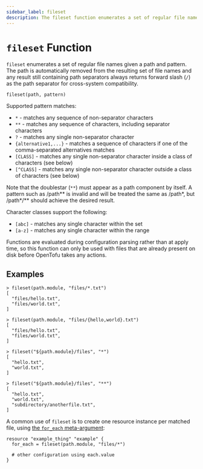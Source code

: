 ```yaml
---
sidebar_label: fileset
description: The fileset function enumerates a set of regular file names given a pattern.
---
```


# `fileset` Function

`fileset` enumerates a set of regular file names given a path and pattern.
The path is automatically removed from the resulting set of file names and any
result still containing path separators always returns forward slash (`/`) as
the path separator for cross-system compatibility.

```hcl
fileset(path, pattern)
```

Supported pattern matches:

- `*` - matches any sequence of non-separator characters
- `**` - matches any sequence of characters, including separator characters
- `?` - matches any single non-separator character
- `{alternative1,...}` - matches a sequence of characters if one of the comma-separated alternatives matches
- `[CLASS]` - matches any single non-separator character inside a class of characters (see below)
- `[^CLASS]` - matches any single non-separator character outside a class of characters (see below)

Note that the doublestar (`**`) must appear as a path component by itself. A
pattern such as /path\*\* is invalid and will be treated the same as /path\*, but
/path\*/\*\* should achieve the desired result.

Character classes support the following:

- `[abc]` - matches any single character within the set
- `[a-z]` - matches any single character within the range

Functions are evaluated during configuration parsing rather than at apply time,
so this function can only be used with files that are already present on disk
before OpenTofu takes any actions.

## Examples

```
> fileset(path.module, "files/*.txt")
[
  "files/hello.txt",
  "files/world.txt",
]

> fileset(path.module, "files/{hello,world}.txt")
[
  "files/hello.txt",
  "files/world.txt",
]

> fileset("${path.module}/files", "*")
[
  "hello.txt",
  "world.txt",
]

> fileset("${path.module}/files", "**")
[
  "hello.txt",
  "world.txt",
  "subdirectory/anotherfile.txt",
]
```

A common use of `fileset` is to create one resource instance per matched file, using
[the `for_each` meta-argument](/docs/language/meta-arguments/for_each):

```hcl
resource "example_thing" "example" {
  for_each = fileset(path.module, "files/*")

  # other configuration using each.value
}
```
